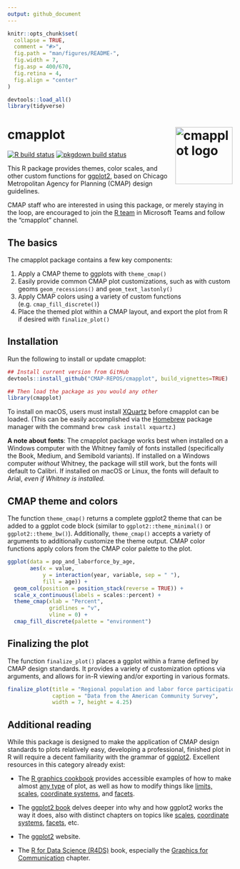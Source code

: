 ```yaml
---
output: github_document
---
```


```r
knitr::opts_chunk$set(
  collapse = TRUE,
  comment = "#>",
  fig.path = "man/figures/README-",
  fig.width = 7,
  fig.asp = 400/670,
  fig.retina = 4,
  fig.align = "center"
)

devtools::load_all()
library(tidyverse)
```

# cmapplot <img src="man/figures/logo.png" align="right" alt="cmapplot logo" width="128" />

<!-- badges: start -->
[![R build status](https://github.com/CMAP-REPOS/cmapplot/workflows/R-CMD-check/badge.svg)](https://github.com/CMAP-REPOS/cmapplot/actions?query=workflow%3AR-CMD-check)
[![pkgdown build status](https://github.com/CMAP-REPOS/cmapplot/workflows/pkgdown/badge.svg)](https://github.com/CMAP-REPOS/cmapplot/actions?query=workflow%3Apkgdown)
<!-- badges: end -->

This R package provides themes, color scales, and other custom functions for [ggplot2](https://github.com/tidyverse/ggplot2), based on Chicago Metropolitan Agency for Planning (CMAP) design guidelines.

CMAP staff who are interested in using this package, or merely staying in the loop, are encouraged to join the [R team](https://teams.microsoft.com/l/team/19%3ad705bfd7596a4518b588ad529d2367c8%40thread.skype/conversations?groupId=d7bab529-9c30-441e-9db6-4edfdca8202c&tenantId=43b185b9-e6d9-45a5-8e36-4c08dc0ab1a2) in Microsoft Teams and follow the "cmapplot" channel.


## The basics
The cmapplot package contains a few key components:

1. Apply a CMAP theme to ggplots with `theme_cmap()`
2. Easily provide common CMAP plot customizations, such as with custom geoms `geom_recessions()` and `geom_text_lastonly()`
3. Apply CMAP colors using a variety of custom functions (e.g. `cmap_fill_discrete()`)
4. Place the themed plot within a CMAP layout, and export the plot from R if desired with `finalize_plot()`


## Installation

Run the following to install or update cmapplot:

```r
## Install current version from GitHub
devtools::install_github("CMAP-REPOS/cmapplot", build_vignettes=TRUE)

## Then load the package as you would any other
library(cmapplot)
```

To install on macOS, users must install [XQuartz](https://www.xquartz.org) before cmapplot can be loaded. (This can be easily accomplished via the [Homebrew](https://brew.sh) package manager with the command `brew cask install xquartz`.)

**A note about fonts**: The cmapplot package works best when installed on a Windows computer with the Whitney family of fonts installed (specifically the Book, Medium, and Semibold variants). If installed on a Windows computer *without* Whitney, the package will still work, but the fonts will default to Calibri. If installed on macOS or Linux, the fonts will default to Arial, *even if Whitney is installed.*


## CMAP theme and colors

The function `theme_cmap()` returns a complete ggplot2 theme that can be added to a ggplot code block (similar to `ggplot2::theme_minimal()` or `ggplot2::theme_bw()`). Additionally, `theme_cmap()` accepts a variety of arguments to additionally customize the theme output. CMAP color functions apply colors from the CMAP color palette to the plot.

```r
ggplot(data = pop_and_laborforce_by_age, 
       aes(x = value,
           y = interaction(year, variable, sep = " "),
           fill = age)) +
  geom_col(position = position_stack(reverse = TRUE)) +
  scale_x_continuous(labels = scales::percent) +
  theme_cmap(xlab = "Percent",
             gridlines = "v",
             vline = 0) +
  cmap_fill_discrete(palette = "environment")
```


## Finalizing the plot

The function `finalize_plot()` places a ggplot within a frame defined by CMAP design standards. It provides a variety of customization options via arguments, and allows for in-R viewing and/or exporting in various formats.

```r
finalize_plot(title = "Regional population and labor force participation",
              caption = "Data from the American Community Survey",
              width = 7, height = 4.25)
```


## Additional reading

While this package is designed to make the application of CMAP design standards to plots relatively easy, developing a professional, finished plot in R will require a decent familiarity with the grammar of [ggplot2](ggplot2.tidyverse.org/). Excellent resources in this category already exist:

* The [R graphics cookbook](https://r-graphics.org/) provides accessible examples of how to make almost [any type](https://r-graphics.org/recipe-miscgraph-vectorfield) of plot, as well as how to modify things like [limits, scales](https://r-graphics.org/recipe-axes-range), [coordinate systems](https://r-graphics.org/recipe-axes-polar), and [facets](https://r-graphics.org/recipe-facet-basic).

* The [ggplot2 book](https://ggplot2-book.org/) delves deeper into why and how ggplot2 works the way it does, also with distinct chapters on topics like [scales](https://ggplot2-book.org/scales-guides.html), [coordinate systems](https://ggplot2-book.org/coord.html), [facets](https://ggplot2-book.org/facet.html), etc.

* The [ggplot2](ggplot2.tidyverse.org/) website.

* The [R for Data Science (R4DS)](https://r4ds.had.co.nz/) book, especially the [Graphics for Communication](https://r4ds.had.co.nz/graphics-for-communication.html) chapter.
